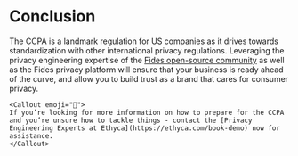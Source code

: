 
# Conclusion

The CCPA is a landmark regulation for US companies as it drives towards standardization with other international privacy regulations. Leveraging the privacy engineering expertise of the [Fides open-source community](https://ethyca.com/developer-hub) as well as the Fides privacy platform will ensure that your business is ready ahead of the curve, and allow you to build trust as a brand that cares for consumer privacy.

    <Callout emoji="🚀">
    If you’re looking for more information on how to prepare for the CCPA and you’re unsure how to tackle things - contact the [Privacy Engineering Experts at Ethyca](https://ethyca.com/book-demo) now for assistance.
    </Callout>
